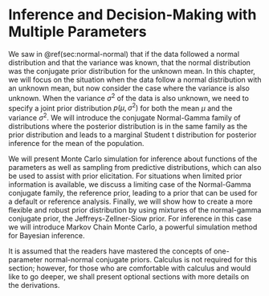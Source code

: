 # Inference and Decision-Making with Multiple Parameters

We saw in \@ref(sec:normal-normal) that if the data followed a normal distribution and that the variance was known, that the normal distribution was the conjugate prior distribution for the unknown  mean. In this chapter, we will focus on the situation when the data follow a normal distribution with an unknown mean, but now consider the case where the variance is also unknown.  When the variance $\sigma^2$ of the data is also unknown, we need to specify a joint prior distribution $p(\mu, \sigma^2)$ for both the mean $\mu$ and the variance $\sigma^2$. We will introduce the conjugate Normal-Gamma family of distributions where the posterior distribution is in the same family as the prior distribution and leads to a marginal Student t distribution for posterior inference for the mean of the population.

We will present Monte Carlo simulation for inference about functions of the parameters as well as sampling from predictive distributions, which can also be used to assist with prior elicitation. For situations when limited prior information is available, we discuss a limiting case of the Normal-Gamma conjugate family, the reference prior, leading to a prior that can be used for a default or reference analysis.  Finally, we will show how to create a more flexible and robust prior distribution by using  mixtures of the normal-gamma conjugate prior, the Jeffreys-Zellner-Siow prior. For inference in this case we will introduce Markov Chain Monte Carlo, a powerful simulation method for Bayesian inference.


It is assumed that the readers have mastered the concepts of one-parameter normal-normal conjugate priors. Calculus is not required for this section; however, for those who are comfortable with calculus and would like to go deeper, we shall present optional sections with more details on the derivations.
